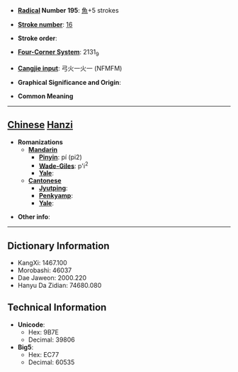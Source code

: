 * '''[[Wiktionary:Chinese radical index| Radical]] Number 195''': [[Wiktionary:Chinese radical index 魚|魚]]+5 strokes

* '''[[Wiktionary:Chinese total strokes index|Stroke number]]''': [[Wiktionary:Chinese total strokes index 16|16]]

* '''Stroke order''': 

* '''[[Wiktionary:Chinese four corner index|Four-Corner System]]''': 2131<sub>9</sub>

* '''[[Wiktionary:Chinese Cangjie index|Cangjie input]]''': 弓火一火一 (NFMFM)

* '''Graphical Significance and Origin''': 

* '''Common Meaning'''

----

== [[Chinese]] [[Hanzi]] ==

* '''Romanizations'''
** '''[[Mandarin]]'''
*** '''[[Pinyin]]''': pí (pi2)
*** '''[[Wade-Giles]]''': p'i<sup>2</sup>
*** '''[[Yale]]''': 
** '''[[Cantonese]]'''
*** '''[[Jyutping]]''':
*** '''[[Penkyamp]]''': 
*** '''[[Yale]]''': 

* '''Other info''': 

----

== Dictionary Information ==

* KangXi: 1467.100
* Morobashi: 46037
* Dae Jaweon: 2000.220
* Hanyu Da Zidian: 74680.080

== Technical Information ==

* '''Unicode''':
** Hex: 9B7E
** Decimal: 39806
* '''Big5''':
** Hex: EC77
** Decimal: 60535